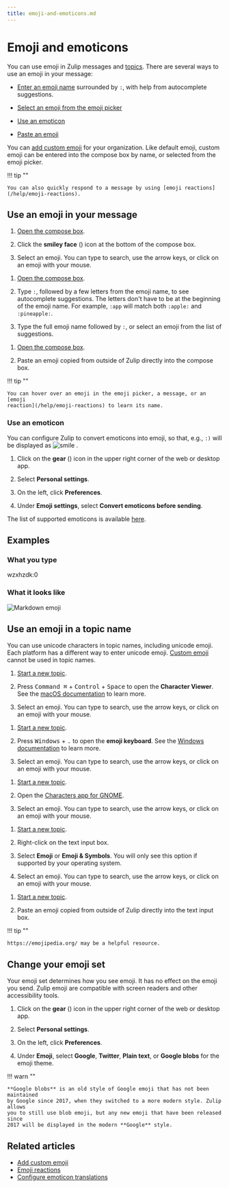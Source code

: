 ```yaml
---
title: emoji-and-emoticons.md
---
```


# Emoji and emoticons


You can use emoji in Zulip messages and [topics](/help/introduction-to-topics).
There are several ways to use an emoji in your message:

- [Enter an emoji name](/help/emoji-and-emoticons#use-an-emoji-in-your-message)
  surrounded by `:`, with help from autocomplete suggestions.

- [Select an emoji from the emoji
  picker](/help/emoji-and-emoticons#use-an-emoji-in-your-message)

- [Use an emoticon](/help/emoji-and-emoticons#use-an-emoticon)

- [Paste an emoji](/help/emoji-and-emoticons#use-an-emoji-in-your-message)

You can [add custom emoji](/help/custom-emoji) for your organization. Like
default emoji, custom emoji can be entered into the compose box by name, or
selected from the emoji picker.




!!! tip ""

    You can also quickly respond to a message by using [emoji reactions](/help/emoji-reactions).

## Use an emoji in your message

<Tabs>
<TabItem label="via-compose-box-buttons">

1. [Open the compose box](/help/open-the-compose-box).




1. Click the **smiley face** (<i class="zulip-icon zulip-icon-smile-bigger"></i>)
   icon at the bottom of the compose box.

1. Select an emoji. You can type to search, use the arrow keys, or click on
   an emoji with your mouse.

</TabItem>
<TabItem label="via-markdown">

1. [Open the compose box](/help/open-the-compose-box).




1. Type `:`, followed by a few letters from the emoji name, to see autocomplete
   suggestions. The letters don't have to be at the beginning of the emoji name.
   For example, `:app` will match both `:apple:` and `:pineapple:`.

1. Type the full emoji name followed by `:`, or select an emoji from the list of
   suggestions.

</TabItem>
<TabItem label="via-paste">

1. [Open the compose box](/help/open-the-compose-box).




1. Paste an emoji copied from outside of Zulip directly into the compose box.

</TabItem>
</Tabs>

!!! tip ""

    You can hover over an emoji in the emoji picker, a message, or an [emoji
    reaction](/help/emoji-reactions) to learn its name.

### Use an emoticon

You can configure Zulip to convert emoticons into emoji, so that, e.g., `:)`
will be displayed as
<img
    src="/static/generated/emoji/images-google-64/1f642.png"
    alt="smile"
    class="emoji-small"
/>
.

<Tabs>
<TabItem label="instructions-for-all-platforms">

1. Click on the **gear** (<i class="zulip-icon zulip-icon-gear"></i>) icon in the upper
   right corner of the web or desktop app.

1. Select **Personal settings**.

1. On the left, click **Preferences**.



1. Under **Emoji settings**, select **Convert emoticons before sending**.

</TabItem>
</Tabs>

The list of supported emoticons is available
[here](/help/configure-emoticon-translations).

## Examples


### What you type


wzxhzdk:0


### What it looks like

![Markdown emoji](/static/images/help/markdown-emoji.png)




## Use an emoji in a topic name

You can use unicode characters in topic names, including unicode
emoji. Each platform has a different way to enter unicode
emoji. [Custom emoji](/help/custom-emoji) cannot be used in topic
names.

<Tabs>
<TabItem label="mac">

1. [Start a new topic](/help/introduction-to-topics#how-to-start-a-new-topic).

1. Press <kbd>Command ⌘</kbd> + <kbd>Control</kbd> + <kbd>Space</kbd>
   to open the **Character Viewer**. See the
   [macOS documentation](https://support.apple.com/guide/mac-help/use-emoji-and-symbols-on-mac-mchlp1560/mac)
   to learn more.

1. Select an emoji. You can type to search, use the arrow keys, or click on
   an emoji with your mouse.

</TabItem>
<TabItem label="windows">

1. [Start a new topic](/help/introduction-to-topics#how-to-start-a-new-topic).

1. Press <kbd>Windows</kbd> + <kbd>.</kbd>
   to open the **emoji keyboard**. See the
   [Windows documentation](https://support.microsoft.com/en-us/windows/windows-keyboard-tips-and-tricks-588e0b72-0fff-6d3f-aeee-6e5116097942)
   to learn more.

1. Select an emoji. You can type to search, use the arrow keys, or click on
   an emoji with your mouse.

</TabItem>
<TabItem label="linux">

1. [Start a new topic](/help/introduction-to-topics#how-to-start-a-new-topic).

1. Open the [Characters app for GNOME](https://apps.gnome.org/en/Characters/).

1. Select an emoji. You can type to search, use the arrow keys, or click on
   an emoji with your mouse.

</TabItem>
<TabItem label="chrome">

1. [Start a new topic](/help/introduction-to-topics#how-to-start-a-new-topic).

1. Right-click on the text input box.

1. Select **Emoji** or **Emoji & Symbols**. You will only see this option if
   supported by your operating system.

1. Select an emoji. You can type to search, use the arrow keys, or click on
   an emoji with your mouse.

</TabItem>
<TabItem label="via-paste">

1. [Start a new topic](/help/introduction-to-topics#how-to-start-a-new-topic).

1. Paste an emoji copied from outside of Zulip directly into the text input box.

!!! tip ""

    https://emojipedia.org/ may be a helpful resource.

</TabItem>
</Tabs>

## Change your emoji set

Your emoji set determines how you see emoji. It has no effect on the emoji
you send. Zulip emoji are compatible with screen readers and other accessibility tools.

<Tabs>
<TabItem label="instructions-for-all-platforms">

1. Click on the **gear** (<i class="zulip-icon zulip-icon-gear"></i>) icon in the upper
   right corner of the web or desktop app.

1. Select **Personal settings**.

1. On the left, click **Preferences**.



1. Under **Emoji**, select **Google**,
   **Twitter**, **Plain text**, or **Google blobs** for the emoji theme.

</TabItem>
</Tabs>

!!! warn ""

    **Google blobs** is an old style of Google emoji that has not been maintained
    by Google since 2017, when they switched to a more modern style. Zulip allows
    you to still use blob emoji, but any new emoji that have been released since
    2017 will be displayed in the modern **Google** style.

## Related articles

* [Add custom emoji](/help/custom-emoji)
* [Emoji reactions](/help/emoji-reactions)
* [Configure emoticon translations](/help/configure-emoticon-translations)


